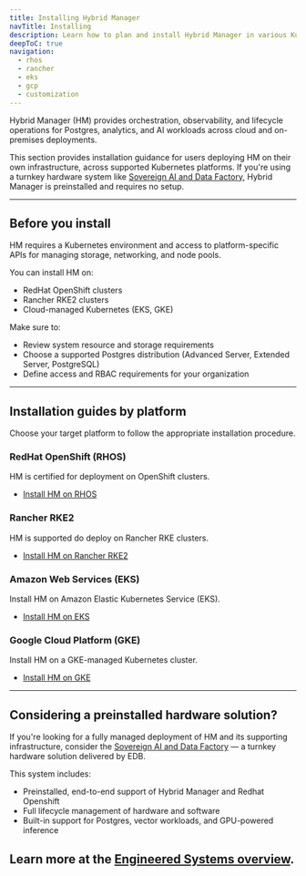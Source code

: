 ```yaml
---
title: Installing Hybrid Manager
navTitle: Installing
description: Learn how to plan and install Hybrid Manager in various Kubernetes-based environments.
deepToC: true
navigation:
  - rhos
  - rancher
  - eks
  - gcp
  - customization
---
```


Hybrid Manager (HM) provides orchestration, observability, and lifecycle operations for Postgres, analytics, and AI workloads across cloud and on-premises deployments.

This section provides installation guidance for users deploying HM on their own infrastructure, across supported Kubernetes platforms. 
If you're using a turnkey hardware system like [Sovereign AI and Data Factory](../system), Hybrid Manager is preinstalled and requires no setup.

---

## Before you install

HM requires a Kubernetes environment and access to platform-specific APIs for managing storage, networking, and node pools.

You can install HM on:

- RedHat OpenShift clusters
- Rancher RKE2 clusters
- Cloud-managed Kubernetes (EKS, GKE)

Make sure to:

- Review system resource and storage requirements
- Choose a supported Postgres distribution (Advanced Server, Extended Server, PostgreSQL)
- Define access and RBAC requirements for your organization

---

## Installation guides by platform

Choose your target platform to follow the appropriate installation procedure.

### RedHat OpenShift (RHOS)

HM is certified for deployment on OpenShift clusters.

- [Install HM on RHOS](rhos)

### Rancher RKE2

HM is supported do deploy on Rancher RKE clusters.

- [Install HM on Rancher RKE2](rancher)

### Amazon Web Services (EKS)

Install HM on Amazon Elastic Kubernetes Service (EKS).

- [Install HM on EKS](eks)

### Google Cloud Platform (GKE)

Install HM on a GKE-managed Kubernetes cluster.

- [Install HM on GKE](gcp)

---

## Considering a preinstalled hardware solution?

If you're looking for a fully managed deployment of HM and its supporting infrastructure, consider the [Sovereign AI and Data Factory](../system) — a turnkey hardware solution delivered by EDB.

This system includes:

- Preinstalled, end-to-end support of Hybrid Manager and Redhat Openshift
- Full lifecycle management of hardware and software
- Built-in support for Postgres, vector workloads, and GPU-powered inference

Learn more at the [Engineered Systems overview](../system).
---
